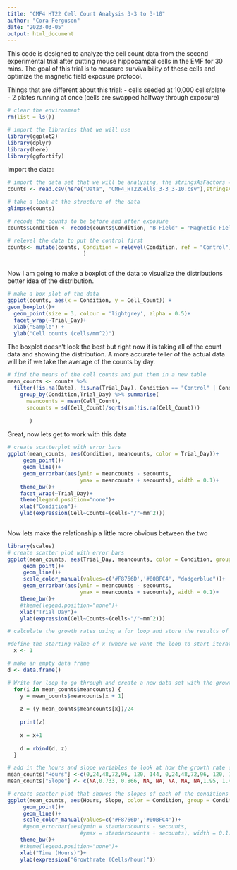 ```yaml
---
title: "CMF4 HT22 Cell Count Analysis 3-3 to 3-10"
author: "Cora Ferguson"
date: "2023-03-05"
output: html_document
---
```


This code is designed to analyze the cell count data from the second experimental trial after putting mouse hippocampal cells in the EMF for 30 mins.  The goal of this trial is to measure survivalbility of these cells and optimize the magnetic field exposure protocol.

Things that are different about this trial:
- cells seeded at 10,000 cells/plate
- 2 plates running at once (cells are swapped halfway through exposure)


```r
# clear the environment
rm(list = ls())

# import the libraries that we will use
library(ggplot2)
library(dplyr)
library(here)
library(ggfortify)

```

Import the data:
```r
# import the data set that we will be analysing, the stringsAsFactors = True argument converts categorical data to factors so we can analyse the levels
counts <- read.csv(here("Data", "CMF4_HT22Cells_3-3_3-10.csv"),stringsAsFactors = TRUE)

# take a look at the structure of the data
glimpse(counts)

# recode the counts to be before and after exposure
counts$Condition <- recode(counts$Condition, "B-Field" = 'Magnetic Field')

# relevel the data to put the control first
counts<- mutate(counts, Condition = relevel(Condition, ref = "Control"),
                        )



```

Now I am going to make a boxplot of the data to visualize the distributions
better idea of the distribution.

```r
# make a box plot of the data
ggplot(counts, aes(x = Condition, y = Cell_Count)) +
geom_boxplot()+
  geom_point(size = 3, colour = 'lightgrey', alpha = 0.5)+
  facet_wrap(~Trial_Day)+
  xlab("Sample") +
  ylab("Cell counts (cells/mm^2)")
```

The boxplot doesn't look the best but right now it is taking all of the count data and showing the distribution.  A more accurate teller of the actual data will be if we take the average of the counts by day.

```r
# find the means of the cell counts and put them in a new table
mean_counts <- counts %>% 
  filter(!is.na(Date), !is.na(Trial_Day), Condition == "Control" | Condition == "Magnetic Field") %>%
    group_by(Condition,Trial_Day) %>% summarise(
      meancounts = mean(Cell_Count),
      secounts = sd(Cell_Count)/sqrt(sum(!is.na(Cell_Count)))
  
       )
```

Great, now lets get to work with this data

```r
# create scatterplot with error bars
ggplot(mean_counts, aes(Condition, meancounts, color = Trial_Day))+
     geom_point()+
     geom_line()+
     geom_errorbar(aes(ymin = meancounts - secounts,
                       ymax = meancounts + secounts), width = 0.1)+
    theme_bw()+
    facet_wrap(~Trial_Day)+
    theme(legend.position="none")+
    xlab("Condition")+
    ylab(expression(Cell~Counts~(cells~"/"~mm^2)))
         
```

Now lets make the relationship a little more obvious between the two

```r
library(scales)
# create scatter plot with error bars
ggplot(mean_counts, aes(Trial_Day, meancounts, color = Condition, group = Condition))+
     geom_point()+
     geom_line()+
     scale_color_manual(values=c('#F8766D','#00BFC4', "dodgerblue"))+
     geom_errorbar(aes(ymin = meancounts - secounts,
                       ymax = meancounts + secounts), width = 0.1)+
    theme_bw()+
    #theme(legend.position="none")+
    xlab("Trial Day")+
    ylab(expression(Cell~Counts~(cells~"/"~mm^2)))
```
```r
# calculate the growth rates using a for loop and store the results of the data in   a new dataframe

#define the starting value of x (where we want the loop to start iterating through   our previous data set)
  x <- 1

# make an empty data frame
d <- data.frame()

# Write for loop to go through and create a new data set with the growth rates
  for(i in mean_counts$meancounts) {
    y = mean_counts$meancounts[x + 1]
    
    z = (y-mean_counts$meancounts[x])/24
    
    print(z)
    
    x = x+1
    
    d = rbind(d, z)
  }

```

```r
# add in the hours and slope variables to look at how the growth rate changes over time
mean_counts["Hours"] <-c(0,24,48,72,96, 120, 144, 0,24,48,72,96, 120, 144)
mean_counts["Slope"] <- c(NA,0.733, 0.866, NA, NA, NA, NA, NA,1.95, 1.478, NA, NA, NA, NA)

```

```r
# create scatter plot that showes the slopes of each of the conditions
ggplot(mean_counts, aes(Hours, Slope, color = Condition, group = Condition))+
     geom_point()+
     geom_line()+
     scale_color_manual(values=c('#F8766D','#00BFC4'))+
     #geom_errorbar(aes(ymin = standardcounts - secounts,
                       #ymax = standardcounts + secounts), width = 0.1)+
    theme_bw()+
    #theme(legend.position="none")+
    xlab("Time (Hours)")+
    ylab(expression("Growthrate (Cells/hour)"))
```

